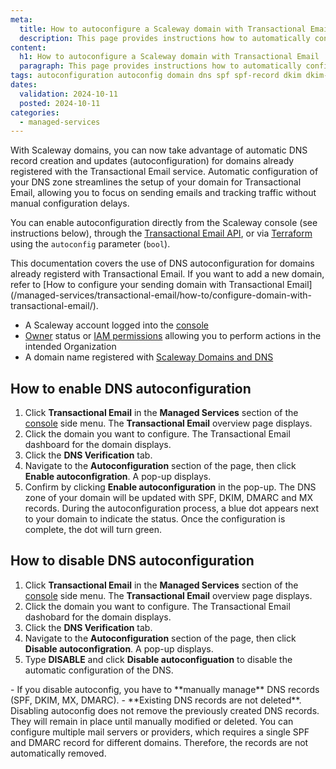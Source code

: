 ```yaml
---
meta:
  title: How to autoconfigure a Scaleway domain with Transactional Email
  description: This page provides instructions how to automatically configure the required DNS records on your domain with Transactional Email.
content:
  h1: How to autoconfigure a Scaleway domain with Transactional Email
  paragraph: This page provides instructions how to automatically configure the required DNS records on your domain with Transactional Email.
tags: autoconfiguration autoconfig domain dns spf spf-record dkim dkim-records transactional
dates:
  validation: 2024-10-11
  posted: 2024-10-11
categories:
  - managed-services
---
```


With Scaleway domains, you can now take advantage of automatic DNS record creation and updates (autoconfiguration) for domains already registered with the Transactional Email service.
Automatic configuration of your DNS zone streamlines the setup of your domain for Transactional Email, allowing you to focus on sending emails and tracking traffic without manual configuration delays.

You can enable autoconfiguration directly from the Scaleway console (see instructions below), through the [Transactional Email API](https://www.scaleway.com/en/developers/api/transactional-email/#path-domains-register-a-domain-in-a-project), or via [Terraform](https://github.com/scaleway/terraform-provider-scaleway/blob/master/docs/data-sources/tem_domain.md) using the `autoconfig` parameter (`bool`).

<Message type="note">
    This documentation covers the use of DNS autoconfiguration for domains already registerd with Transactional Email. If you want to add a new domain, refer to [How to configure your sending domain with Transactional Email](/managed-services/transactional-email/how-to/configure-domain-with-transactional-email/).
</Message>

<Macro id="requirements" />

- A Scaleway account logged into the [console](https://console.scaleway.com)
- [Owner](/identity-and-access-management/iam/concepts/#owner) status or [IAM permissions](/identity-and-access-management/iam/concepts/#permission) allowing you to perform actions in the intended Organization
- A domain name registered with [Scaleway Domains and DNS](/network/domains-and-dns/)

## How to enable DNS autoconfiguration

1. Click **Transactional Email** in the **Managed Services** section of the [console](https://console.scaleway.com/) side menu. The **Transactional Email** overview page displays.
2. Click the domain you want to configure. The Transactional Email dashboard for the domain displays.
3. Click the **DNS Verification** tab.
4. Navigate to the **Autoconfiguration** section of the page, then click **Enable autoconfigration**. A pop-up displays.
5. Confirm by clicking **Enable autoconfiguration** in the pop-up. The DNS zone of your domain will be updated with SPF, DKIM, DMARC and MX records.
    <Message type="tip">
      During the autoconfiguration process, a blue dot appears next to your domain to indicate the status. Once the configuration is complete, the dot will turn green.
    </Message>

## How to disable DNS autoconfiguration

1. Click **Transactional Email** in the **Managed Services** section of the [console](https://console.scaleway.com/) side menu. The **Transactional Email** overview page displays.
2. Click the domain you want to configure. The Transactional Email dashobard for the domain displays.
3. Click the **DNS Verification** tab.
4. Navigate to the **Autoconfiguration** section of the page, then click **Disable autoconfigration**. A pop-up displays.
5. Type **DISABLE** and click **Disable autoconfiguation** to disable the automatic configuration of the DNS.

<Message type="note">
- If you disable autoconfig, you have to **manually manage** DNS records (SPF, DKIM, MX, DMARC).
- **Existing DNS records are not deleted**. Disabling autoconfig does not remove the previously created DNS records. They will remain in place until manually modified or deleted. You can configure multiple mail servers or providers, which requires a single SPF and DMARC record for different domains. Therefore, the records are not automatically removed.
</Message>

